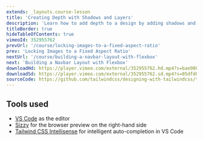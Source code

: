 ```yaml
---
extends: _layouts.course-lesson
title: 'Creating Depth with Shadows and Layers'
description: 'Learn how to add depth to a design by adding shadows and overlapping elements.'
titleBorder: true
hideTableOfContents: true
vimeoId: 352955762
prevUrl: '/course/locking-images-to-a-fixed-aspect-ratio'
prev: 'Locking Images to a Fixed Aspect Ratio'
nextUrl: '/course/building-a-navbar-layout-with-flexbox'
next: 'Building a Navbar Layout with Flexbox'
downloadHd: https://player.vimeo.com/external/352955762.hd.mp4?s=bae9082f2e954fd24c848b52cfceec72a31e2319&profile_id=169&download=1
downloadSd: https://player.vimeo.com/external/352955762.sd.mp4?s=05dfd0c9c41f4ebcc9d0baf17aeecc8859bbd92a&profile_id=165&download=1
sourceCode: https://github.com/tailwindcss/designing-with-tailwindcss/tree/master/02-designing-an-image-card/07-creating-depth-with-layers-and-shadows
---
```


## Tools used

- [VS Code](https://code.visualstudio.com/) as the editor
- [Sizzy](https://adamwathan.me/sizzy) for the browser preview on the right-hand side
- [Tailwind CSS Intellisense](https://marketplace.visualstudio.com/items?itemName=bradlc.vscode-tailwindcss) for intelligent auto-completion in VS Code

